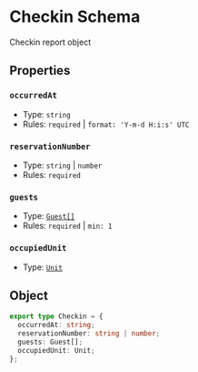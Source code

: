 # Checkin Schema
Checkin report object

## Properties
### `occurredAt`
- Type: `string`
- Rules: `required` | `format: 'Y-m-d H:i:s' UTC`

### `reservationNumber`
- Type: `string` | `number`
- Rules: `required`

### `guests`
- Type: [`Guest[]`](/schemas/ntak/segments/guest)
- Rules: `required` | `min: 1`

### `occupiedUnit`
- Type: [`Unit`](/schemas/ntak/segments/unit)

## Object
```ts
export type Checkin = {
  occurredAt: string;
  reservationNumber: string | number;
  guests: Guest[];
  occupiedUnit: Unit;
};
```